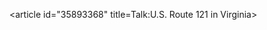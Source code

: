 <article id="35893368" title=Talk:U.S. Route 121 in Virginia>
	<talkpage id="35893368" title="Talk:U.S. Route 121 in Virginia">
{{WikiProject U.S. Roads|type=US|state1=VA|class=Redirect|importance=|needs-map=N/A|needs-kml=NA}}
{{WikiProject Virginia|class=Redirect|importance=}}
	</talkpage>
</article>